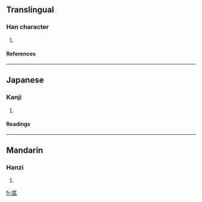 ==Translingual==
===Han character===
{{Han char|rad=匚|as=08|sn=10|four=|canj=尸心竹日 (SPHA)}}
# {{defn|Han}}
====References====
{{Han ref|kx=0154.020|dkj=02631|dj=0346.080|hdz=10087.050|uh=532B|ud=21291}}
----
==Japanese==
===Kanji===
{{ja-kanji|grade=|rs=匚08}}
# {{defn|Japanese}} 
====Readings====
{{ja-readings|on=[[こつ]] (kotsu), [[こち]] (kochi)|kun=[[うつわ]] (utsuwa)}}
----
==Mandarin==
===Hanzi===
{{cmn-hanzi|pin=[[hū]] ([[hu1]]), [[kùi]] ([[kui4]])|wg=hu<sup>1</sup>, k'uei<sup>4</sup>}}
# {{defn|Mandarin}}

[[fr:匫]]